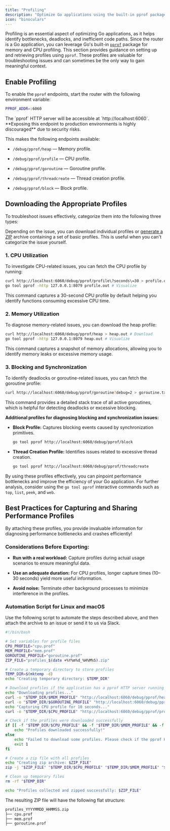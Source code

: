 ---
title: "Profiling"
description: "Optimize Go applications using the built-in pprof package for CPU, memory, and goroutine profiling to identify bottlenecks and improve performance."
icon: "binoculars"
---

Profiling is an essential aspect of optimizing Go applications, as it helps identify bottlenecks, deadlocks, and inefficient code paths. Since the router is a Go application, you can leverage Go's built-in [`pprof`](https://go.dev/blog/pprof) package for memory and CPU profiling. This section provides guidance on setting up and retrieving profiles using `pprof`. These profiles are valuable for troubleshooting issues and can sometimes be the only way to gain meaningful context.

## Enable Profiling

To enable the `pprof` endpoints, start the router with the following environment variable:

```bash
PPROF_ADDR=:6060
```

<Info>
  The `pprof` HTTP server will be accessible at `http://localhost:6060`. **Exposing this endpoint to production environments is highly discouraged** due to security risks.
</Info>

This makes the following endpoints available:

* `/debug/pprof/heap` — Memory profile.

* `/debug/pprof/profile` — CPU profile.

* `/debug/pprof/goroutine` — Goroutine profile.

* `/debug/pprof/threadcreate` — Thread creation profile.

* `/debug/pprof/block` — Block profile.

## Downloading the Appropriate Profiles

To troubleshoot issues effectively, categorize them into the following three types:
<CardGroup>
  <Card title="CPU Utilization" href="/router/profiling#1-cpu-utilization" icon="square-1" horizontal/>
  <Card title="Memory Utilization" href="/router/profiling#2-memory-utilization" icon="square-2" horizontal/>
  <Card title="Blocking and synchronization" href="/router/profiling#3-blocking-and-synchronization" icon="square-3" horizontal/>
</CardGroup>

Depending on the issue, you can download individual profiles or [generate a ZIP](/router/profiling#best-practices-for-capturing-and-sharing-performance-profiles) archive containing a set of basic profiles. This is useful when you can't categorize the issue yourself.

### **1. CPU Utilization**

To investigate CPU-related issues, you can fetch the CPU profile by running:

```bash
curl http://localhost:6060/debug/pprof/profile\?seconds\=30 > profile.out  # Download
go tool pprof -http 127.0.0.1:8079 profile.out # Visualize
```

This command captures a 30-second CPU profile by default helping you identify functions consuming excessive CPU time.

### **2. Memory Utilization**

To diagnose memory-related issues, you can download the heap profile:

```bash
curl http://localhost:6060/debug/pprof/heap > heap.out # Download
go tool pprof -http 127.0.0.1:8079 heap.out # Visualize
```

This command captures a snapshot of memory allocations, allowing you to identify memory leaks or excessive memory usage.

### **3. Blocking and Synchronization**

To identify deadlocks or goroutine-related issues, you can fetch the goroutine profile:

```bash
curl http://localhost:6060/debug/pprof/goroutine?debug=2 > goroutine.txt
```

This command provides a detailed stack trace of all active goroutines, which is helpful for detecting deadlocks or excessive blocking.

**Additional profiles for diagnosing blocking and synchronization issues:**

* **Block Profile:** Captures blocking events caused by synchronization primitives.

  ```bash
  go tool pprof http://localhost:6060/debug/pprof/block
  ```

* **Thread Creation Profile:** Identifies issues related to excessive thread creation.

  ```bash
  go tool pprof http://localhost:6060/debug/pprof/threadcreate
  ```

By using these profiles effectively, you can pinpoint performance bottlenecks and improve the efficiency of your Go application. For further analysis, consider using the `go tool pprof` interactive commands such as `top`, `list`, `peek`, and `web`.

## **Best Practices for Capturing and Sharing Performance Profiles**

By attaching these profiles, you provide invaluable information for diagnosing performance bottlenecks and crashes efficiently! <Icon icon="rocket" />

### **Considerations Before Exporting:**

* **Run with a real workload:** Capture profiles during actual usage scenarios to ensure meaningful data.

* **Use an adequate duration:** For CPU profiles, longer capture times (10–30 seconds) yield more useful information.

* **Avoid noise:** Terminate other background processes to minimize interference in the profiles.

### **Automation Script for Linux and macOS**

Use the following script to automate the steps described above, and then attach the archive to an issue or send it to us via Slack.

```bash
#!/bin/bash

# Set variables for profile files
CPU_PROFILE="cpu.prof"
MEM_PROFILE="mem.prof"
GOROUTINE_PROFILE="goroutine.prof"
ZIP_FILE="profiles_$(date +%Y%m%d_%H%M%S).zip"

# Create a temporary directory to store profiles
TEMP_DIR=$(mktemp -d)
echo "Creating temporary directory: $TEMP_DIR"

# Download profiles if the application has a pprof HTTP server running
echo "Downloading profiles..."
curl -o "$TEMP_DIR/$MEM_PROFILE" "http://localhost:6060/debug/pprof/heap"
curl -o "$TEMP_DIR/$GOROUTINE_PROFILE" "http://localhost:6060/debug/pprof/goroutine"
echo "Capturing CPU profile for 10 seconds..."
curl -o "$TEMP_DIR/$CPU_PROFILE" "http://localhost:6060/debug/pprof/profile?seconds=10"

# Check if the profiles were downloaded successfully
if [[ -f "$TEMP_DIR/$CPU_PROFILE" && -f "$TEMP_DIR/$MEM_PROFILE" && -f "$TEMP_DIR/$GOROUTINE_PROFILE" ]]; then
    echo "Profiles downloaded successfully!"
else
    echo "Failed to download some profiles. Please check if the pprof HTTP server is running on port 6060."
    exit 1
fi

# Create a zip file with all profiles
echo "Creating zip archive: $ZIP_FILE"
zip -j "$ZIP_FILE" "$TEMP_DIR/$CPU_PROFILE" "$TEMP_DIR/$MEM_PROFILE" "$TEMP_DIR/$GOROUTINE_PROFILE"

# Clean up temporary files
rm -rf "$TEMP_DIR"

echo "Profiles collected and zipped successfully: $ZIP_FILE"
```

The resulting ZIP file will have the following flat structure:

```bash
profiles_YYYYMMDD_HHMMSS.zip
├── cpu.prof
├── mem.prof
├── goroutine.prof
```

